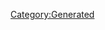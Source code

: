 {{Texts/Music
 |ID=66
 |MusicName=SUBMARINE STREET
 |OfficialName=SUBMARINE STREET
 |VocalName=Fire Bomber
 |VocalNameLF=Fire Bomber
 |Description=作品：マクロス7

歌手：Fire Bomber

作詞：K.INOJO
作曲：福田俊哉
 |BuyURL=https://recochoku.jp/song/S20141951/
 |StoryDesc=バサラとの接触により、プロトデビルンのシビルは
エネルギーを失い、植物プラントの中で眠りについた。

彼女を目覚めさせるために、バサラは歌い続けた。
何度も何度も、夜な夜な植物プラントへと足を運び、
周りの者に不審がられようとも、歌い続けたのだった。
 |StoryTitle=「今日こそ絶対目覚めさせてやるぜ！」
 |BannerId=2
 |AnmStoreURL=https://anime.dmkt-sp.jp/animestore/ci_pc?workId=20597
}}
[[Category:Generated]]
